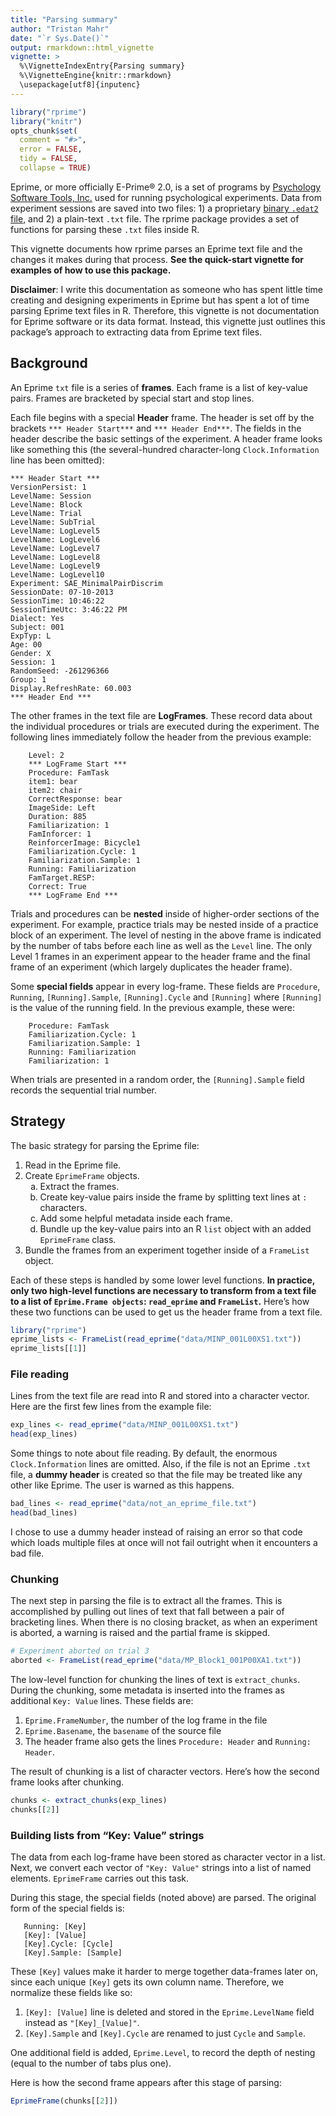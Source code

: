 ```yaml
---
title: "Parsing summary"
author: "Tristan Mahr"
date: "`r Sys.Date()`"
output: rmarkdown::html_vignette
vignette: >
  %\VignetteIndexEntry{Parsing summary}
  %\VignetteEngine{knitr::rmarkdown}
  \usepackage[utf8]{inputenc}
---
```


```r
library("rprime")
library("knitr")
opts_chunk$set(
  comment = "#>",
  error = FALSE,
  tidy = FALSE,
  collapse = TRUE)
```

Eprime, or more officially E-Prime® 2.0, is a set of programs by [Psychology
Software Tools, Inc.](https://www.pstnet.com/) used for running psychological
experiments. Data from experiment sessions are saved into two files: 1) a
proprietary [binary `.edat2` file][eprime-exts], and 2) a plain-text `.txt`
file. The rprime package provides a set of functions for parsing these `.txt`
files inside R.

[eprime-exts]: https://support.pstnet.com/hc/en-us/articles/229354727-INFO-E-Prime-file-extensions-18091 "Document about E-Prime file extensions"

This vignette documents how rprime parses an Eprime text file and the changes 
it makes during that process. **See the quick-start vignette for examples of 
how to use this package.**

**Disclaimer**: I write this documentation as someone who has spent little time
creating and designing experiments in Eprime but has spent a lot of time
parsing Eprime text files in R. Therefore, this vignette is not documentation
for Eprime software or its data format. Instead, this vignette just outlines
this package's approach to extracting data from Eprime text files.


## Background

An Eprime `txt` file is a series of **frames**. Each frame is a list of
key-value pairs. Frames are bracketed by special start and stop lines.

Each file begins with a special **Header** frame. The header is set off by the
brackets `*** Header Start***` and `*** Header End***`. The fields in the
header describe the basic settings of the experiment. A header frame looks like
something this (the several-hundred character-long `Clock.Information` line has 
been omitted):

```
*** Header Start ***
VersionPersist: 1
LevelName: Session
LevelName: Block
LevelName: Trial
LevelName: SubTrial
LevelName: LogLevel5
LevelName: LogLevel6
LevelName: LogLevel7
LevelName: LogLevel8
LevelName: LogLevel9
LevelName: LogLevel10
Experiment: SAE_MinimalPairDiscrim
SessionDate: 07-10-2013
SessionTime: 10:46:22
SessionTimeUtc: 3:46:22 PM
Dialect: Yes
Subject: 001
ExpTyp: L
Age: 00
Gender: X
Session: 1
RandomSeed: -261296366
Group: 1
Display.RefreshRate: 60.003
*** Header End ***
```

The other frames in the text file are **LogFrames**. These record data about
the individual procedures or trials are executed during the experiment. The
following lines immediately follow the header from the previous example:

```
	Level: 2
	*** LogFrame Start ***
	Procedure: FamTask
	item1: bear
	item2: chair
	CorrectResponse: bear
	ImageSide: Left
	Duration: 885
	Familiarization: 1
	FamInforcer: 1
	ReinforcerImage: Bicycle1
	Familiarization.Cycle: 1
	Familiarization.Sample: 1
	Running: Familiarization
	FamTarget.RESP:
	Correct: True
	*** LogFrame End ***
```

Trials and procedures can be **nested** inside of higher-order sections of the
experiment. For example, practice trials may be nested inside of a practice
block of an experiment. The level of nesting in the above frame is indicated by
the number of tabs before each line as well as the `Level` line. The only Level
1 frames in an experiment appear to the header frame and the final frame of an
experiment (which largely duplicates the header frame).

Some **special fields** appear in every log-frame. These fields are
`Procedure`, `Running`, `[Running].Sample`, `[Running].Cycle` and `[Running]`
where `[Running]` is the value of the running field. In the previous example,
these were:

```
	Procedure: FamTask
	Familiarization.Cycle: 1
	Familiarization.Sample: 1
	Running: Familiarization
	Familiarization: 1
```

When trials are presented in a random order, the `[Running].Sample` field
records the sequential trial number.


## Strategy

The basic strategy for parsing the Eprime file:

1. Read in the Eprime file. 
2. Create `EprimeFrame` objects.
    a. Extract the frames.
    b. Create key-value pairs inside the frame by splitting text lines at `:` 
       characters.
    c. Add some helpful metadata inside each frame.
    d. Bundle up the key-value pairs into an R `list` object with an added
       `EprimeFrame` class.
3. Bundle the frames from an experiment together inside of a `FrameList`
object.

Each of these steps is handled by some lower level functions. **In practice,
only two high-level functions are necessary to transform from a text file to a
list of `Eprime.Frame objects`: `read_eprime` and `FrameList`.** Here's how
these two functions can be used to get us the header frame from a text file.

```r
library("rprime")
eprime_lists <- FrameList(read_eprime("data/MINP_001L00XS1.txt"))
eprime_lists[[1]]
```

### File reading

Lines from the text file are read into R and stored into a character vector.
Here are the first few lines from the example file:

```r
exp_lines <- read_eprime("data/MINP_001L00XS1.txt")
head(exp_lines)
```

Some things to note about file reading. By default, the enormous
`Clock.Information` lines are omitted. Also, if the file is not an Eprime
`.txt` file, a **dummy header** is created so that the file may be treated like
any other like Eprime. The user is warned as this happens.

```r
bad_lines <- read_eprime("data/not_an_eprime_file.txt")
head(bad_lines)
```

I chose to use a dummy header instead of raising an error so that code which
loads multiple files at once will not fail outright when it encounters a bad
file.


### Chunking

The next step in parsing the file is to extract all the frames. This is
accomplished by pulling out lines of text that fall between a pair of
bracketing lines. When there is no closing bracket, as when an experiment is
aborted, a warning is raised and the partial frame is skipped.

```r
# Experiment aborted on trial 3
aborted <- FrameList(read_eprime("data/MP_Block1_001P00XA1.txt"))
```

The low-level function for chunking the lines of text is `extract_chunks`.
During the chunking, some metadata is inserted into the frames as additional
`Key: Value` lines. These fields are:

1. `Eprime.FrameNumber`, the number of the log frame in the file 
2. `Eprime.Basename`, the `basename` of the source file 
3. The header frame also gets the lines `Procedure: Header` and 
   `Running: Header`.

The result of chunking is a list of character vectors. Here's how the second
frame looks after chunking.

```r
chunks <- extract_chunks(exp_lines)
chunks[[2]]
```

### Building lists from "Key: Value" strings

The data from each log-frame have been stored as character vector in a list.
Next, we convert each vector of `"Key: Value"` strings into a list of named
elements. `EprimeFrame` carries out this task.

During this stage, the special fields (noted above) are parsed. The original 
form of the special fields is:

```
   Running: [Key]
   [Key]: [Value]
   [Key].Cycle: [Cycle]
   [Key].Sample: [Sample]
```

These `[Key]` values make it harder to merge together data-frames later on,
since each unique `[Key]` gets its own column name. Therefore, we normalize
these fields like so:

1. `[Key]: [Value]` line is deleted and stored in the `Eprime.LevelName` field
   instead as `"[Key]_[Value]"`. 
2. `[Key].Sample` and `[Key].Cycle` are renamed
   to just `Cycle` and `Sample`.

One additional field is added, `Eprime.Level`, to record the depth of nesting
(equal to the number of tabs plus one).

Here is how the second frame appears after this stage of parsing:

```r
EprimeFrame(chunks[[2]])
```
